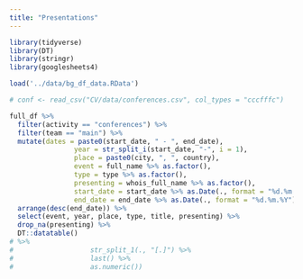 ```yaml
---
title: "Presentations"
---
```


```r

library(tidyverse)
library(DT)
library(stringr)
library(googlesheets4)

load('../data/bg_df_data.RData')

# conf <- read_csv("CV/data/conferences.csv", col_types = "cccfffc")

full_df %>% 
  filter(activity == "conferences") %>% 
  filter(team == "main") %>% 
  mutate(dates = paste0(start_date, " - ", end_date),
                year = str_split_i(start_date, "-", i = 1),
                place = paste0(city, ", ", country),
                event = full_name %>% as.factor(),
                type = type %>% as.factor(),
                presenting = whois_full_name %>% as.factor(), 
                start_date = start_date %>% as.Date(., format = "%d.%m.%Y"),
                end_date = end_date %>% as.Date(., format = "%d.%m.%Y")) %>%
  arrange(desc(end_date)) %>% 
  select(event, year, place, type, title, presenting) %>% 
  drop_na(presenting) %>% 
  DT::datatable()
# %>% 
#                   str_split_1(., "[.]") %>% 
#                   last() %>% 
#                   as.numeric())

```